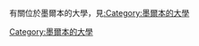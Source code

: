 {{Commons category|University of Melbourne}}
{{Catmore|墨爾本大學}}有關位於墨爾本的大學，見[[:Category:墨爾本的大學|:Category:墨爾本的大學]]

[[Category:墨爾本的大學|Category:墨爾本的大學]]